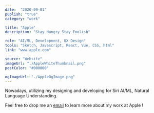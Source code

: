 ```yaml
---
date:  "2020-09-01"
publish: "true" 
category: "work"

title: "Apple"
description: "Stay Hungry Stay Foolish"

role: "AI/ML, Development, UX Design" 
tools: "Sketch, Javascript, React, Vue, CSS, html"
link: "www.apple.com" 

source: "Website"
imageUrl: "./AppleWhiteThumbnail.png"
postColor: "#000000"

ogImageUrl: "./AppleOgImage.png"
---
```


Nowadays, utilizing my designing and developing for Siri AI/ML, Natural Language Understanding.

<div>
  <p>
    Feel free to drop me an <a href="mailto:maitrik.dev@gmail.com?subject=#LetsMakeFuture&body=Let's make beautiful things together.">email</a> to learn more about my work at Apple !
  </p>
</div>